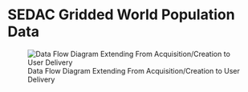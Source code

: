 # SEDAC Gridded World Population Data 

![Data Flow Diagram Extending From Acquisition/Creation to User Delivery](./media/sedac-popdensity-yeargrid5yr-v4.11_Data_Flow.png)